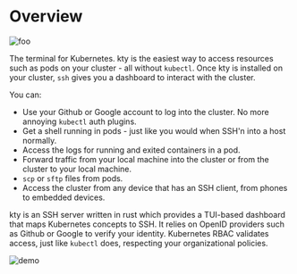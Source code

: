 # Overview

![foo](http://kty.dev/static/demo.gif)

The terminal for Kubernetes. kty is the easiest way to access resources such as
pods on your cluster - all without `kubectl`. Once kty is installed on your
cluster, `ssh` gives you a dashboard to interact with the cluster.

You can:

- Use your Github or Google account to log into the cluster. No more annoying
  `kubectl` auth plugins.
- Get a shell running in pods - just like you would when SSH'n into a host
  normally.
- Access the logs for running and exited containers in a pod.
- Forward traffic from your local machine into the cluster or from the cluster
  to your local machine.
- `scp` or `sftp` files from pods.
- Access the cluster from any device that has an SSH client, from phones to
  embedded devices.

kty is an SSH server written in rust which provides a TUI-based dashboard that
maps Kubernetes concepts to SSH. It relies on OpenID providers such as Github or
Google to verify your identity. Kubernetes RBAC validates access, just like
`kubectl` does, respecting your organizational policies.

![demo](/demo.gif)
